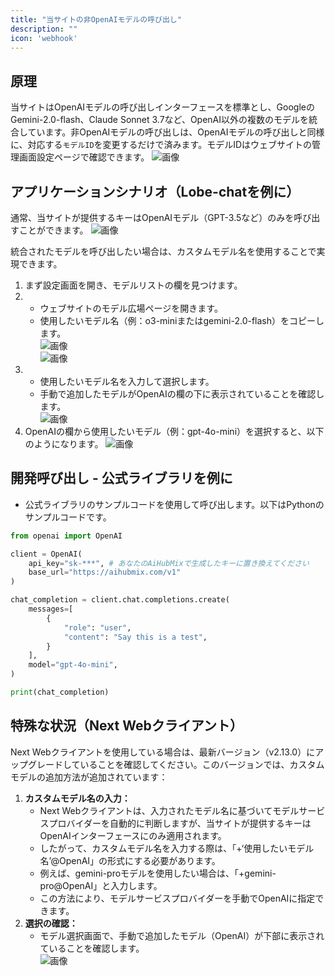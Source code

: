 ```yaml
---
title: "当サイトの非OpenAIモデルの呼び出し"
description: ""
icon: 'webhook'
---
```


## 原理

当サイトはOpenAIモデルの呼び出しインターフェースを標準とし、GoogleのGemini-2.0-flash、Claude Sonnet 3.7など、OpenAI以外の複数のモデルを統合しています。非OpenAIモデルの呼び出しは、OpenAIモデルの呼び出しと同様に、対応する`モデルID`を変更するだけで済みます。モデルIDはウェブサイトの管理画面設定ページで確認できます。
![画像](../media/juhe05.PNG)  

## アプリケーションシナリオ（Lobe-chatを例に）

通常、当サイトが提供するキーはOpenAIモデル（GPT-3.5など）のみを呼び出すことができます。
![画像](../media/juhe1.png)  

統合されたモデルを呼び出したい場合は、カスタムモデル名を使用することで実現できます。  
1. まず設定画面を開き、モデルリストの欄を見つけます。  
2. - ウェブサイトのモデル広場ページを開きます。
   - 使用したいモデル名（例：o3-miniまたはgemini-2.0-flash）をコピーします。  
![画像](../media/juhe2.png)  
![画像](../media/juhe25.png)  
3. - 使用したいモデル名を入力して選択します。
   - 手動で追加したモデルがOpenAIの欄の下に表示されていることを確認します。  
![画像](../media/juhe3.png)   
4. OpenAIの欄から使用したいモデル（例：gpt-4o-mini）を選択すると、以下のようになります。
![画像](../media/juhe4.png)   

## 開発呼び出し - 公式ライブラリを例に
   - 公式ライブラリのサンプルコードを使用して呼び出します。以下はPythonのサンプルコードです。  

```python
from openai import OpenAI

client = OpenAI(
    api_key="sk-***", # あなたのAiHubMixで生成したキーに置き換えてください
    base_url="https://aihubmix.com/v1"
)

chat_completion = client.chat.completions.create(
    messages=[
        {
            "role": "user",
            "content": "Say this is a test",
        }
    ],
    model="gpt-4o-mini",
)

print(chat_completion)
```
## 特殊な状況（Next Webクライアント）  
Next Webクライアントを使用している場合は、最新バージョン（v2.13.0）にアップグレードしていることを確認してください。このバージョンでは、カスタムモデルの追加方法が追加されています：  
1. **カスタムモデル名の入力：**
   - Next Webクライアントは、入力されたモデル名に基づいてモデルサービスプロバイダーを自動的に判断しますが、当サイトが提供するキーはOpenAIインターフェースにのみ適用されます。   
   - したがって、カスタムモデル名を入力する際は、「+‘使用したいモデル名’@OpenAI」の形式にする必要があります。
   - 例えば、gemini-proモデルを使用したい場合は、「+gemini-pro@OpenAI」と入力します。
   - この方法により、モデルサービスプロバイダーを手動でOpenAIに指定できます。  
2. **選択の確認：**
   - モデル選択画面で、手動で追加したモデル（OpenAI）が下部に表示されていることを確認します。  
![画像](../media/juhe5.png)